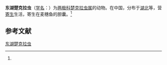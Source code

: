 {{Speciesbox
| name = 东湖楚克拉虫
| status = 
| status_system = 
| image = 
| genus = Zschokkella
| species = tunghuensis
| authority = (Chen et Hsieh, 1984)<ref name='id9267'>{{cite web| url =http://www.bioinfo.cn/db05/BjdwSpecies.php?action=view&id=9267| title =东湖楚克拉虫| work =《中国动物物种编目数据库》| publisher =中国科学院微生物研究所| author =中国科学院动物研究所| accessdate =2009-04-16| deadurl =yes| archiveurl =https://web.archive.org/web/20131203122335/http://www.bioinfo.cn/db05/BjdwSpecies.php?action=view| archivedate =2013-12-03}}</ref>
}}

'''东湖楚克拉虫'''（[[学名|学名]]：{{lang|la|''Zschokkella tunghuensis''}}）为[[两极科|两极科]][[楚克拉虫属|楚克拉虫属]]的动物。在中国，分布于[[湖北|湖北]]等，营[[寄生|寄生]]生活，寄生在麦穗鱼的胆囊。<ref name='id9267'/>

== 参考文献 ==
{{reflist}}

{{Wikispecies|Zschokkella tunghuensis}}

[[Category:楚克拉虫属|东湖楚克拉虫]]


{{Cnidarian-stub}}